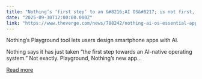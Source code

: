 ```yaml
---
title: "Nothing’s ‘first step’ to an &#8216;AI OS&#8217; is not first, or an OS, but is fascinating"
date: "2025-09-30T12:00:00.000Z"
link: "https://www.theverge.com/news/788242/nothing-ai-os-essential-apps-playground"
---
```


Nothing’s Playground tool lets users design smartphone apps with AI.	

Nothing says it has just taken “the first step towards an AI-native operating system.” Not exactly. Playground, Nothing’s new app...

[Read more](https://www.theverge.com/news/788242/nothing-ai-os-essential-apps-playground)
